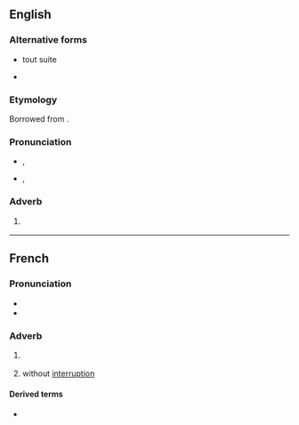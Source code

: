 ==English==

===Alternative forms===
* tout suite {{qualifier|anglicised form}}
* {{l|en|toot sweet}} {{qualifier|[[eggcorn]]}}

===Etymology===
Borrowed from {{bor|en|fr|tout de suite}}.

===Pronunciation===
* {{a|GA}} {{enPR|to͞ot'swētʹ}}, {{IPA|en|/ˌtuːt ˈswiːt/}}
* {{a|RP}} {{enPR|to͞o'dəsweetʹ}}, {{IPA|en|/ˌtuː də ˈswiːt/}}

===Adverb===
{{en-adv|-|head=tout de suite}}

# {{lb|en|colloquial}} {{l|en|[[immediately|Immediately]], [[right away]].}}
#: {{ux|en|If you want to catch the bus, you'd better leave '''tout de suite'''!}}

----

==French==

===Pronunciation===
* {{fr-IPA|+|toutsuite}}
* {{audio|fr|LL-Q150 (fra)-GrandCelinien-tout de suite.wav|Audio}}

===Adverb===
{{fr-adv}}

# {{lb|fr|idiomatic}} {{l|en|[[immediately]], [[right away]]}}
#: {{syn|fr|aussitôt|immédiatement|sans délai|sur-le-champ}}
# {{lb|fr|obsolete}} without [[interruption]]

====Derived terms====
* {{l|fr|tout de suite les grands mots}}